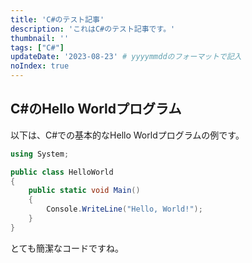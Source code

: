 ```yaml
---
title: 'C#のテスト記事'
description: 'これはC#のテスト記事です。'
thumbnail: ''
tags: ["C#"]
updateDate: '2023-08-23' # yyyymmddのフォーマットで記入
noIndex: true
---
```


## C#のHello Worldプログラム

以下は、C#での基本的なHello Worldプログラムの例です。

```csharp
using System;

public class HelloWorld
{
    public static void Main()
    {
        Console.WriteLine("Hello, World!");
    }
}
```

とても簡潔なコードですね。